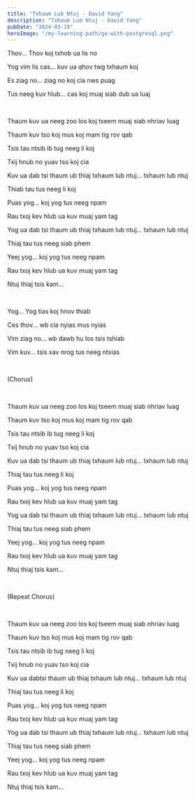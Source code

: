 ```yaml
---
title: "Txhaum Lub Ntuj - David Yang"
description: "Txhaum Lub Ntuj - David Yang"
pubDate: "2024-03-19"
heroImage: "/my-learning-path/go-with-postgresql.png"
---
```


Thov... Thov koj txhob ua lis no

Yog vim lis cas... kuv ua qhov twg txhaum koj

Es ziag no... ziag no koj cia nws puag

Tus neeg kuv hlub... cas koj muaj siab dub ua luaj

<br />

Thaum kuv ua neeg zoo los koj tseem muaj siab nhriav luag

Thaum kuv tso koj mus koj mam tig rov qab

Tsis tau ntsib ib tug neeg li koj

Txij hnub no yuav tso koj cia

Kuv ua dab tsi thaum ub thiaj txhaum lub ntuj... txhaum lub ntuj

Thiab tau tus neeg li koj

Puas yog... koj yog tus neeg npam

Rau txoj kev hlub ua kuv muaj yam tag

Yog ua dab tsi thaum ub thiaj txhaum lub ntuj... txhaum lub ntuj

Thiaj tau tus neeg siab phem

Yeej yog... koj yog tus neeg npam

Rau txoj kev hlub ua kuv muaj yam tag

Ntuj thiaj tsis kam...

<br />

Yog... Yog tias koj hnov thiab

Ces thov... wb cia nyias mus nyias

Vim ziag no... wb dawb hu los tsis tshiab

Vim kuv... tsis xav nrog tus neeg ntxias

<br />

(Chorus)

<br />

Thaum kuv ua neeg zoo los koj tseem muaj siab nhriav luag

Thaum kuv tso koj mus koj mam tig rov qab

Tsis tau ntsib ib tug neeg li koj

Txij hnub no yuav tso koj cia

Kuv ua dab tsi thaum ub thiaj txhaum lub ntuj... txhaum lub ntuj

Thiaj tau tus neeg li koj

Puas yog... koj yog tus neeg npam

Rau txoj kev hlub ua kuv muaj yam tag

Yog ua dab tsi thaum ub thiaj txhaum lub ntuj... txhaum lub ntuj

Thiaj tau tus neeg siab phem

Yeej yog... koj yog tus neeg npam

Rau txoj kev hlub ua kuv muaj yam tag

Ntuj thiaj tsis kam...

<br />

(Repeat Chorus)

<br />

Thaum kuv ua neeg zoo los koj tseem muaj siab nhriav luag

Thaum kuv tso koj mus koj mam tig rov qab

Tsis tau ntsib ib tug neeg li koj

Txij hnub no yuav tso koj cia

Kuv ua dabtsi thaum ub thiaj txhaum lub ntuj... txhaum lub ntuj

Thiaj tau tus neeg li koj

Puas yog... koj yog tus neeg npam

Rau txoj kev hlub ua kuv muaj yam tag

Yog ua dab tsi thaum ub thiaj txhaum lub ntuj... txhaum lub ntuj

Thiaj tau tus neeg siab phem

Yeej yog... koj yog tus neeg npam

Rau txoj kev hlub ua kuv muaj yam tag

Ntuj thiaj tsis kam...
